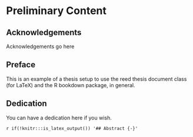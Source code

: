 # Preliminary Content {-}

## Acknowledgements {-}

Acknowledgements go here
<!-- Rani, Roni, Halely, Dina, Karl, Josh, Alisa, Lesley, B7, SIPS & Neurohackademy (Ariel and Tal), Steve, Noam, scihub, Roy, Chudi, Dan, Peter Zeidman, Rani, Dominic and the Hari Krishna volunteers, my participants, imaging team, Kamlyn, Maddi and Shiv, the developers of JATOS (Elisa and Kristian), labjs (Felix), thesisdown (Chester Ismay) and the numerous other pacakges that I've used, stackoverflow community, funders (UCL, Bogue, Wellcome), Jorge Morales, Ariel Zylberberg -->

## Preface {-}

This is an example of a thesis setup to use the reed thesis document class
(for LaTeX) and the R bookdown package, in general.

## Dedication {-}

You can have a dedication here if you wish. 

`r if(!knitr:::is_latex_output()) '## Abstract {-}'`
